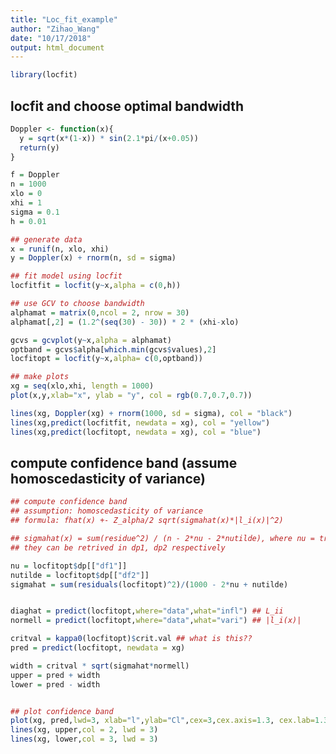 ```yaml
---
title: "Loc_fit_example"
author: "Zihao_Wang"
date: "10/17/2018"
output: html_document
---
```


```r
library(locfit)
```

## locfit and choose optimal bandwidth 
```r
Doppler <- function(x){
  y = sqrt(x*(1-x)) * sin(2.1*pi/(x+0.05)) 
  return(y)
}

f = Doppler
n = 1000
xlo = 0
xhi = 1
sigma = 0.1
h = 0.01

## generate data
x = runif(n, xlo, xhi)
y = Doppler(x) + rnorm(n, sd = sigma)

## fit model using locfit
locfitfit = locfit(y~x,alpha = c(0,h))

## use GCV to choose bandwidth
alphamat = matrix(0,ncol = 2, nrow = 30)
alphamat[,2] = (1.2^(seq(30) - 30)) * 2 * (xhi-xlo)

gcvs = gcvplot(y~x,alpha = alphamat)
optband = gcvs$alpha[which.min(gcvs$values),2]
locfitopt = locfit(y~x,alpha= c(0,optband))

## make plots
xg = seq(xlo,xhi, length = 1000)
plot(x,y,xlab="x", ylab = "y", col = rgb(0.7,0.7,0.7))

lines(xg, Doppler(xg) + rnorm(1000, sd = sigma), col = "black")
lines(xg,predict(locfitfit, newdata = xg), col = "yellow")
lines(xg,predict(locfitopt, newdata = xg), col = "blue")
```

## compute confidence band (assume homoscedasticity of variance)
```r
## compute confidence band
## assumption: homoscedasticity of variance
## formula: fhat(x) +- Z_alpha/2 sqrt(sigmahat(x)*|l_i(x)|^2)

## sigmahat(x) = sum(residue^2) / (n - 2*nu - 2*nutilde), where nu = tr(L), nutilde = tr(L^t*T)
## they can be retrived in dp1, dp2 respectively

nu = locfitopt$dp[["df1"]]
nutilde = locfitopt$dp[["df2"]]
sigmahat = sum(residuals(locfitopt)^2)/(1000 - 2*nu + nutilde)


diaghat = predict(locfitopt,where="data",what="infl") ## L_ii
normell = predict(locfitopt,where="data",what="vari") ## |l_i(x)|

critval = kappa0(locfitopt)$crit.val ## what is this??
pred = predict(locfitopt, newdata = xg)

width = critval * sqrt(sigmahat*normell)
upper = pred + width
lower = pred - width


## plot confidence band
plot(xg, pred,lwd=3, xlab="l",ylab="Cl",cex=3,cex.axis=1.3, cex.lab=1.3,type="l")
lines(xg, upper,col = 2, lwd = 3)
lines(xg, lower,col = 3, lwd = 3)


```




















